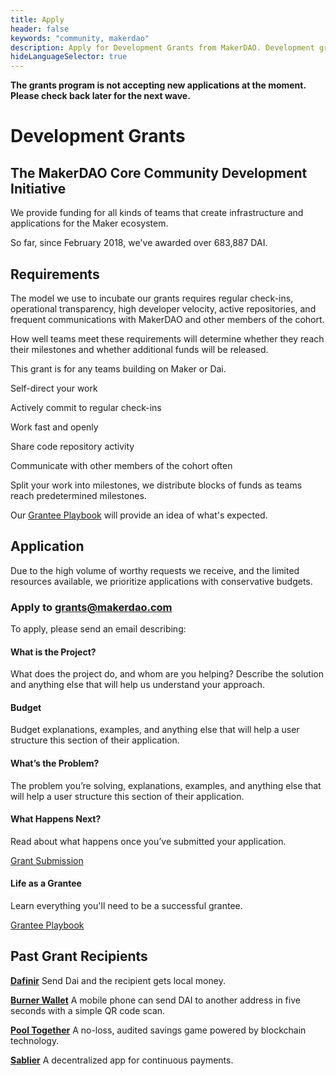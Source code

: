 ```yaml
---
title: Apply
header: false
keywords: "community, makerdao"
description: Apply for Development Grants from MakerDAO. Development grants provide up to 100,000 DAI to fund infrastructure and applications for Maker.
hideLanguageSelector: true
---
```


<StatusBanner warning>


**The grants program is not accepting new applications at the moment. Please check back later for the next wave.**

</StatusBanner>


# Development Grants

## The MakerDAO Core Community Development Initiative

We provide funding for all kinds of teams that create infrastructure and applications for the Maker ecosystem.

So far, since February 2018, we've awarded over 683,887 DAI.

## Requirements

The model we use to incubate our grants requires regular check-ins, operational transparency, high developer velocity, active repositories, and frequent communications with MakerDAO and other members of the cohort.

How well teams meet these requirements will determine whether they reach their milestones and whether additional funds will be released.

This grant is for any teams building on Maker or Dai.

<Checklist>


Self-direct your work

Actively commit to regular check-ins

Work fast and openly

Share code repository activity

Communicate with other members of the cohort often

Split your work into milestones, we distribute blocks of funds as teams reach predetermined milestones.

</Checklist>


Our [Grantee Playbook](/funding/development-grants/grantee-playbook/) will provide an idea of what's expected.

## Application

Due to the high volume of worthy requests we receive, and the limited resources available, we prioritize applications with conservative budgets.

<CTA>


### Apply to grants@makerdao.com

</CTA>


To apply, please send an email describing:

<List>


<Box>


#### What is the Project?

What does the project do, and whom are you helping? Describe the solution and anything else that will help us understand your approach.

</Box>


<Box>


#### Budget

Budget explanations, examples, and anything else that will help a user structure this section of their application.

</Box>


<Box>


#### What’s the Problem?

The problem you’re solving, explanations, examples, and anything else that will help a user structure this section of their application.

</Box>


</List>


<Tout>


<Box>


#### What Happens Next?

Read about what happens once you’ve submitted your application.

[Grant Submission]()

</Box>


<Box>


#### Life as a Grantee

Learn everything you'll need to be a successful grantee.

[Grantee Playbook](/funding/development-grants/grantee-playbook/)

</Box>


</Tout>


## Past Grant Recipients

<List>


[**Dafinir**](https://dafnir.com/)
Send Dai and the recipient gets local money.

[**Burner Wallet**](https://xdai.io/)
A mobile phone can send DAI to another address in five seconds with a simple QR code scan.

[**Pool Together**](https://www.pooltogether.com/)
A no-loss, audited savings game powered by blockchain technology.

[**Sablier**](https://sablier.finance/)
A decentralized app for continuous payments.

</List>

